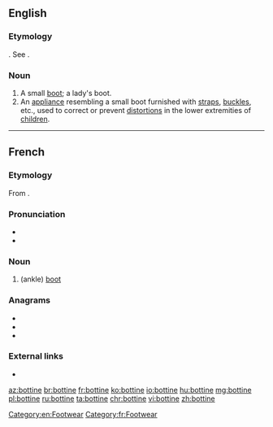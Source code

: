 ==English==

===Etymology===
{{etyl|fr|en}}. See {{m|en|boot||type of footwear}}.

===Noun===
{{en-noun}}

# A small [[boot]]; a lady's boot.
# An [[appliance]] resembling a small boot furnished with [[strap]]s, [[buckle]]s, etc., used to correct or prevent [[distortion]]s in the lower extremities of [[child]]ren.
#: {{rfquotek|Dunglison}}

[[Category:en:Footwear]]

{{Webster 1913}}

----

==French==

===Etymology===
From {{suffix|botte|ine|lang=fr}}.

===Pronunciation===
* {{IPA|/bɔtin/|lang=fr}}
* {{audio|Fr-bottine.ogg|Audio|lang=fr}}

===Noun===
{{fr-noun|f}}

# (ankle) [[boot]]

===Anagrams===
* {{l|fr|bientôt}}
* {{l|fr|boitent}}
* {{l|fr|obtient}}

===External links===
* {{R:TLFi}}

[[Category:fr:Footwear]]

[[az:bottine]]
[[br:bottine]]
[[fr:bottine]]
[[ko:bottine]]
[[io:bottine]]
[[hu:bottine]]
[[mg:bottine]]
[[pl:bottine]]
[[ru:bottine]]
[[ta:bottine]]
[[chr:bottine]]
[[vi:bottine]]
[[zh:bottine]]